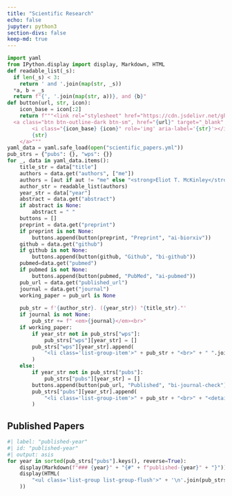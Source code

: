 ```yaml
---
title: "Scientific Research"
echo: false
jupyter: python3
section-divs: false
keep-md: true
---
```


```python
import yaml
from IPython.display import display, Markdown, HTML
def readable_list(_s):
  if len(_s) < 3:
    return ' and '.join(map(str, _s))
  *a, b = _s
  return f"{', '.join(map(str, a))}, and {b}"
def button(url, str, icon):
    icon_base = icon[:2]
    return f"""<link rel="stylesheet" href="https://cdn.jsdelivr.net/gh/jpswalsh/academicons@1/css/academicons.min.css">
  <a class="btn btn-outline-dark btn-sm", href="{url}" target="_blank" rel="noopener noreferrer">
        <i class="{icon_base} {icon}" role='img' aria-label='{str}'></i>
        {str}
    </a>"""
yaml_data = yaml.safe_load(open("scientific_papers.yml"))
pub_strs = {"pubs": {}, "wps": {}}
for _, data in yaml_data.items():
    title_str = data["title"]
    authors = data.get("authors", ["me"])
    authors = [aut if aut != "me" else "<strong>Eliot T. McKinley</strong>" for aut in authors]
    author_str = readable_list(authors)
    year_str = data["year"]
    abstract = data.get("abstract")
    if abstract is None:
        abstract = " "
    buttons = []
    preprint = data.get("preprint")
    if preprint is not None:
        buttons.append(button(preprint, "Preprint", "ai-biorxiv"))
    github = data.get("github")
    if github is not None:
        buttons.append(button(github, "Github", "bi-github"))
    pubmed=data.get("pubmed")
    if pubmed is not None:
        buttons.append(button(pubmed, "PubMed", "ai-pubmed"))
    pub_url = data.get("published_url")
    journal = data.get("journal")
    working_paper = pub_url is None
    
    pub_str = f'{author_str}. ({year_str}) "{title_str}."'
    if journal is not None:
        pub_str += f" <em>{journal}</em><br>"
    if working_paper:
        if year_str not in pub_strs["wps"]:
            pub_strs["wps"][year_str] = []
        pub_strs["wps"][year_str].append(
            "<li class='list-group-item'>" + pub_str + "<br>" + " ".join(buttons) + "</li>"
        )
    else:
        if year_str not in pub_strs["pubs"]:
            pub_strs["pubs"][year_str] = []
        buttons.append(button(pub_url, "Published", "bi-journal-check"))
        pub_strs["pubs"][year_str].append(
            "<li class='list-group-item'>" + pub_str + "<br>" + "<details><summary>Abstract</summary><ul>" + abstract + "</ul></details>" + "".join(buttons) + "</li>"
        )
```

## Published Papers

```python
#| label: "published-year"
#| id: "published-year"
#| output: asis
for year in sorted(pub_strs["pubs"].keys(), reverse=True):
    display(Markdown(f"### {year}" + "{#" + f"published-{year}" + "}"))
    display(HTML(
        "<ul class='list-group list-group-flush'>" + '\n'.join(pub_strs["pubs"][year]) + "</ul>"
    ))
```
